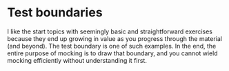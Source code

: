 # Test boundaries

I like the start topics with seemingly basic and straightforward exercises because they end up growing in value as you progress through the material (and beyond). The test boundary is one of such examples. In the end, the entire purpose of mocking is to draw that boundary, and you cannot wield mocking efficiently without understanding it first.
